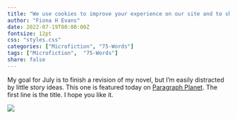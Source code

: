 ```yaml
---
title: "We use cookies to improve your experience on our site and to show you relevant advertising"
author: "Fiona H Evans"
date: 2022-07-19T00:00:00Z
fontsize: 12pt
css: "styles.css"
categories: ["Microfiction", "75-Words"]
tags: ["Microfiction",  "75-Words"]
share: false
---
```


My goal for July is to finish a revision of my novel, but I'm easily distracted by little story ideas. This one is featured today on [Paragraph Planet](https://www.paragraphplanet.com/jul22archive.php). The first line is the title. I hope you like it.

![](/media/img/jul1922.gif) 

 


